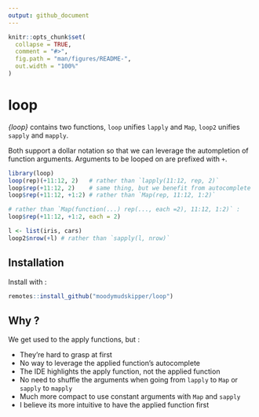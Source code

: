 ```yaml
---
output: github_document
---
```


<!-- README.md is generated from README.Rmd. Please edit that file -->

```r
knitr::opts_chunk$set(
  collapse = TRUE,
  comment = "#>",
  fig.path = "man/figures/README-",
  out.width = "100%"
)
```

# loop

*{loop}* contains two functions, 
`loop` unifies `lapply` and `Map`, `loop2` unifies `sapply` and `mapply`.

Both support a dollar notation so that we can leverage the autompletion of
function arguments. Arguments to be looped on are prefixed with `+`.

```r
library(loop)
loop(rep)(+11:12, 2)   # rather than `lapply(11:12, rep, 2)`
loop$rep(+11:12, 2)    # same thing, but we benefit from autocomplete
loop$rep(+11:12, +1:2) # rather than `Map(rep, 11:12, 1:2)`

# rather than `Map(function(...) rep(..., each =2), 11:12, 1:2)` :
loop$rep(+11:12, +1:2, each = 2) 

l <- list(iris, cars)
loop2$nrow(+l) # rather than `sapply(l, nrow)`
```

## Installation

Install with :

``` r
remotes::install_github("moodymudskipper/loop")
```

## Why ?

We get used to the apply functions, but : 

* They're hard to grasp at first
* No way to leverage the applied function's autocomplete
* The IDE highlights the apply function, not the applied function
* No need to shuffle the arguments when going from `lapply` to `Map` or `sapply` to `mapply`
* Much more compact to use constant arguments with `Map` and `sapply`
* I believe its more intuitive to have the applied function first
